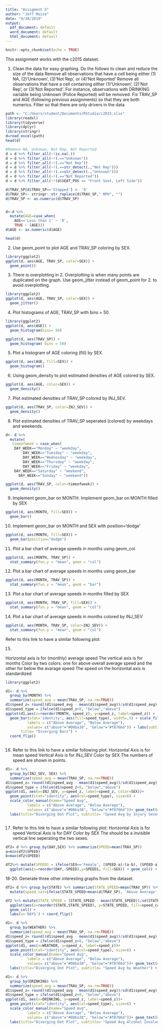 ```yaml
---
title: "Assigment 5"
author: "Jeff Moise"
date: "9/30/2019"
output:
  pdf_document: default
  word_document: default
  html_document: default
---
```


```r
knitr::opts_chunk$set(echo = TRUE)
```

This assignment works with the c2015 dataset.

1. Clean the data for easy graphing. Do the follows to clean and reduce the size of the data
Remove all observations that have a cell being either (1) NA, (2)‘Unknown’, (3)‘Not Rep’, or (4)‘Not Reported’
Remove all observations that have a cell containing either (1)‘Unknown’, (2)‘Not Rep’, or (3)‘Not Reported’. For instance, observations with DRINKING variable being Unknown (Police Reported) will be removed.
Fix TRAV_SP and AGE (following previous assignments) so that they are both numerics.
Filter so that there are only drivers in the data
```r

path <- "C:/Users/student/Documents/RStudio/c2015.xlsx"
library(readxl)
library(tidyverse)
library(dplyr)
library(stringr)
d=read_excel(path)
head(d)

#Remove NA, Unknown, Not Rep, Not Reported
d = d %>% filter_all(~!is.na(.))
d = d %>% filter_all(~!(.=="Unknown"))
d = d %>% filter_all(~!(.=="Not Rep"))
d = d %>% filter_all(~!(.==str_detect(.,"Not Rep")))
d = d %>% filter_all(~!(.==str_detect(.,"Unknown")))
d = d %>% filter_all(~!(.=="Not Reported"))
d = d %>% filter_all(~!(d$SEAT_POS == "Front Seat, Left Side"))

d$TRAV_SP[d$TRAV_SP=='Stopped'] <- '0'
d$TRAV_SP<- stringr::str_replace(d$TRAV_SP," MPH", "")
d$TRAV_SP <- as.numeric(d$TRAV_SP)


d<-d %>% 
  mutate(AGE=case_when(
    AGE=='Less than 1' ~ '0',
    TRUE ~ (AGE)))
d$AGE <- as.numeric(d$AGE)

head(d)


```


2. Use geom_point to plot AGE and TRAV_SP coloring by SEX.
```r
library(ggplot2)
ggplot(d, aes(AGE, TRAV_SP, color=SEX)) +
  geom_point()
```


3. There is overplotting in 2. Overplotting is when many points are duplicated on the graph. Use geom_jitter instead of geom_point for 2. to avoid overplotting.
```r
library(ggplot2)
ggplot(d, aes(AGE, TRAV_SP, color=SEX)) +
  geom_jitter()
```

4. Plot histograms of AGE, TRAV_SP with bins = 50.
```r
library(ggplot2)
ggplot(d, aes(AGE)) +
  geom_histogram(bins= 50)

ggplot(d, aes(TRAV_SP)) +
  geom_histogram( bins = 50)
```


5. Plot a histogram of AGE coloring (fill) by SEX.
```r

ggplot(d, aes(AGE, fill=SEX)) +
  geom_histogram()
```

6. Using geom_density to plot estimated densities of AGE colored by SEX.
```r
ggplot(d, aes(AGE, color=SEX)) +
  geom_density()
```

7. Plot estimated densities of TRAV_SP colored by INJ_SEV.
```r

ggplot(d, aes(TRAV_SP, color=INJ_SEV)) +
  geom_density()
```

8. Plot estimated densities of TRAV_SP seperated (colored) by weekdays and weekends.
```r
d<- d %>% 
  mutate(
   timeofweek = case_when( 
    DAY_WEEK=="Monday" ~ "weekday",
        DAY_WEEK=="Tuesday" ~ "weekday",
        DAY_WEEK=="Wednesday" ~ "weekday",
        DAY_WEEK=="Thursday" ~ "weekday",
        DAY_WEEK=="Friday" ~ "weekday",
    DAY_WEEK=="Saturday" ~ "weekend",
      DAY_WEEK=="Sunday" ~ "weekend"))

ggplot(d, aes(TRAV_SP, color=timeofweek)) +
  geom_density()

```

9. Implement geom_bar on MONTH. Implement geom_bar on MONTH filled by SEX
```r
ggplot(d, aes(MONTH, fill=SEX)) +
  geom_bar()
```


10. Implement geom_bar on MONTH and SEX with position='dodge'
```r
ggplot(d, aes(MONTH, fill=SEX)) +
  geom_bar(position="dodge")
```

11.
Plot a bar chart of average speeds in months using geom_col
```r
ggplot(d, aes(MONTH, TRAV_SP)) +
  stat_summary(fun.y = "mean", geom = "col")
```

12.
Plot a bar chart of average speeds in months using geom_bar
```r
ggplot(d, aes(MONTH, TRAV_SP)) +
  stat_summary(fun.y = "mean", geom = "bar")
```
13.
Plot a bar chart of average speeds in months filled by SEX
```r
ggplot(d, aes(MONTH, TRAV_SP, fill=SEX)) +
  stat_summary(fun.y = "mean", geom = "col")
```

14.
Plot a bar chart of average speeds in months colored by INJ_SEV
```r
ggplot(d, aes(MONTH, TRAV_SP, color=INJ_SEV)) +
  stat_summary(fun.y = "mean", geom = "col")
```


Refer to this link to have a similar following plot:

15.

Horizontal axis is for (monthly) average speed
The vertical axis is for months
Color by two colors: one for above overall average speed and the other for below the avarage speed
The speed on the horizontal axis is standardized

```r
library(ggplot2)

d1<- d %>% 
  group_by(MONTH) %>% 
  summarize(speed_avg = mean(TRAV_SP, na.rm=TRUE)) 
d1$speed_z= round((d1$speed_avg - mean(d1$speed_avg))/sd(d1$speed_avg),2)
d1$speed_type = ifelse(d1$speed_z<0, "below","above")
ggplot(d1,aes(x=reorder(MONTH, speed_z), y=speed_z, label=speed_z)) + 
  geom_bar(stat='identity', aes(fill=speed_type), width=.5) + scale_fill_manual(name="Speed",
          labels = c("Above Average", "Below Average"),
          values= c("above"="#00ba38", "below"="#f8766d")) + labs(subtitle= "Normalized Average Speeds by Month",
       title= "Diverging Bars") +
  coord_flip()
  

```

16. 
Refer to this link to have a similar following plot:
Horizontal Axis is for mean speed
Vertical Axis is for INJ_SEV
Color by SEX
The numbers of speed are shown in points.

```r

d1<- d %>% 
  group_by(INJ_SEV, SEX) %>% 
  summarize(speed_avg = mean(TRAV_SP, na.rm=TRUE))
d1$speed_z= round((d1$speed_avg - mean(d1$speed_avg))/sd(d1$speed_avg),2)
d1$speed_type = ifelse(d1$speed_z<0, "below","above")
ggplot(d1, aes(x=INJ_SEV, y=speed_z, label=speed_z, color=SEX))+
  geom_point(stat="identity", aes(col=speed_type), size=6) +
  scale_color_manual(name="Speed Avg",
          labels = c("Above Average", "Below Average"),
          values= c("above"="#00ba38", "below"="#f8766d"))+ geom_text(color="white", size=2) +
  labs(title="Diverging Dot Plot", subtitle= "Speed Avg by Injury Severity") + ylim(-2.5,2.5) + coord_flip()



```



17.
Refer to this link to have a similar following plot:
Horizontal Axis is for speed
Vertical Axis is for DAY
Color by SEX
The should be a invisible vertical line seperating the two sexes.

```r
df2= d %>% group_by(DAY,SEX) %>% summarize(SPEED=mean(TRAV_SP))
a=min(df2$SPEED)
b=max(df2$SPEED)

df2%>% mutate(SPEED1 = ifelse(SEX=='Female', (SPEED-a)/(a-b), (SPEED-a)/(b-a))) %>%
  ggplot(aes(x=reorder(DAY,-SPEED),y=SPEED1, fill=SEX)) + geom_col() + coord_flip()
```


18-20. Generate three other interesting graphs from the dataset.

```r
df2= d %>% group_by(STATE) %>% summarize(STATE_SPEED=mean(TRAV_SP)) %>% arrange(STATE_SPEED) %>%
  mutate(speed_cat=ifelse(STATE_SPEED>mean(d$TRAV_SP), 'Above Average', 'Below Average'))

df2 %>% mutate(STATE_SPEED = (STATE_SPEED - mean(STATE_SPEED))/sd(STATE_SPEED)) %>% 
  ggplot(aes(x=reorder(STATE,STATE_SPEED), y=STATE_SPEED, fill=speed_cat))+ 
  geom_col() +
  labs(x='DAYS') + coord_flip()
```
```r
d1<- d %>% 
  group_by(WEATHER) %>% 
  summarize(speed_avg = mean(TRAV_SP, na.rm=TRUE))
d1$speed_z= round((d1$speed_avg - mean(d1$speed_avg))/sd(d1$speed_avg),2)
d1$speed_type = ifelse(d1$speed_z<0, "below","above")
ggplot(d1, aes(x=WEATHER, y=speed_z, label=speed_z))+
  geom_point(stat="identity", aes(col=speed_type), size=6) +
  scale_color_manual(name="Speed Avg",
          labels = c("Above Average", "Below Average"),
          values= c("above"="#00ba38", "below"="#f8766d"))+ geom_text(color="white", size=2) +
  labs(title="Diverging Dot Plot", subtitle= "Speed Avg by Weather") + ylim(-2.5,2.5) + coord_flip()
```

```r
d1<- d %>% 
  group_by(DRINKING) %>% 
  summarize(speed_avg = mean(TRAV_SP, na.rm=TRUE))
d1$speed_z= round((d1$speed_avg - mean(d1$speed_avg))/sd(d1$speed_avg),2)
d1$speed_type = ifelse(d1$speed_z<0, "below","above")
ggplot(d1, aes(x=DRINKING, y=speed_z, label=speed_z))+
  geom_point(stat="identity", aes(col=speed_type), size=6) +
  scale_color_manual(name="Speed Avg",
          labels = c("Above Average", "Below Average"),
          values= c("above"="#00ba38", "below"="#f8766d"))+ geom_text(color="white", size=2) +
  labs(title="Diverging Dot Plot", subtitle= "Speed Avg Alcohol Involvment") + ylim(-2.5,2.5) + coord_flip()
```

